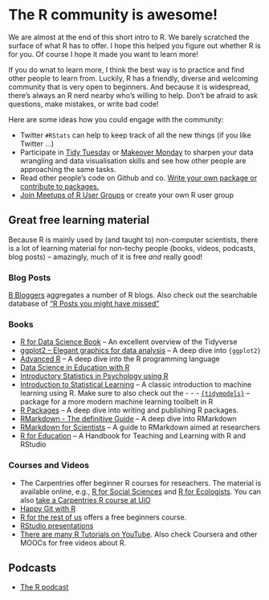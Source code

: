 # The R community is awesome!

We are almost at the end of this short intro to R. We barely scratched the surface of what R has to offer. I hope this helped you figure out whether R is for you. Of course I hope it made you want to learn more!

If you do wnat to learn more, I think the best way is to practice and find other people to learn from. Luckily, R has a friendly, diverse and welcoming community that is very open to beginners. And because it is widespread, there's always an R nerd nearby who's willing to help. Don't be afraid to ask questions, make mistakes, or write bad code! 

Here are some ideas how you could engage with the community:

- Twitter `#RStats` can help to keep track of all the new things (if you like Twitter ...)
- Participate in [Tidy Tuesday](https://github.com/rfordatascience/tidytuesday) or [Makeover Monday](https://www.makeovermonday.co.uk/) to sharpen your data wrangling and data visualisation skills and see how other people are approaching the same tasks.
- Read other people's code on Github and co. [Write your own package or contribute to packages.](https://www.rstudio.com/resources/rstudioglobal-2021/make-a-package-make-some-friends/)
- [Join Meetups of R User Groups](https://www.meetup.com/Oslo-useR-Group/) or create your own R user group

## Great free learning material

Because R is mainly used by (and taught to) non-computer scientists, there is a lot of learning material for non-techy people (books, videos, podcasts, blog posts) -- amazingly, much of it is free *and* really good!

### Blog Posts

[B Bloggers](https://www.r-bloggers.com/) aggregates a number of R blogs.
Also check out the searchable database of ["R Posts you might have missed"](https://alastairrushworth.github.io/searchable/searchable.html)

### Books

- [R for Data Science Book](https://r4ds.had.co.nz/) -- An excellent overview of the Tidyverse
- [ggplot2 -- Elegant graphics for data analysis](https://ggplot2-book.org/) -- A deep dive into `{ggplot2}`
- [Advanced R](https://adv-r.hadley.nz/index.html) -- A deep dive into the R programming language
- [Data Science in Education with R](https://datascienceineducation.com/)
- [Introductory Statistics in Psychology using R](https://rpsystats.com/)
- [Introduction to Statistical Learning](https://www.statlearning.com/) -- A classic introduction to machine learning using R. Make sure to also check out the - - - [`{tidymodels}`](https://www.tidymodels.org/) -- package for a more modern machine learning toolbelt in R
- [R Packages](https://r-pkgs.org/index.html) -- A deep dive into writing and publishing R packages.
- [RMarkdown - The definitive Guide](https://bookdown.org/yihui/rmarkdown/) -- A deep dive into RMarkdown
- [RMarkdown for Scientists](https://rmd4sci.njtierney.com/) -- A guide to RMarkdown aimed at researchers
- [R for Education](https://rstudio4edu.github.io/rstudio4edu-book/) -- A Handbook for Teaching and Learning with R and RStudio


### Courses and Videos

- The Carpentries offer beginner R courses for reseachers. The material is available online, e.g., [R for Social Sciences](https://datacarpentry.org/r-socialsci/) and [R for Ecologists](https://datacarpentry.org/R-ecology-lesson/). You can also [take a Carpentries R course at UiO](https://www.ub.uio.no/english/writing-publishing/dsc/carpentry-uio/)
- [Happy Git with R](https://happygitwithr.com/) 
- [R for the rest of us](https://rfortherestofus.com/courses/getting-started/) offers a free beginners course.
- [RStudio presentations](https://www.rstudio.com/resources/webinars/)
- [There are many R Tutorials on YouTube](http://flavioazevedo.com/stats-and-r-blog/2016/9/13/learning-r-on-youtube). Also check Coursera and other MOOCs for free videos about R.

## Podcasts

- [The R podcast](https://r-podcast.org/)

